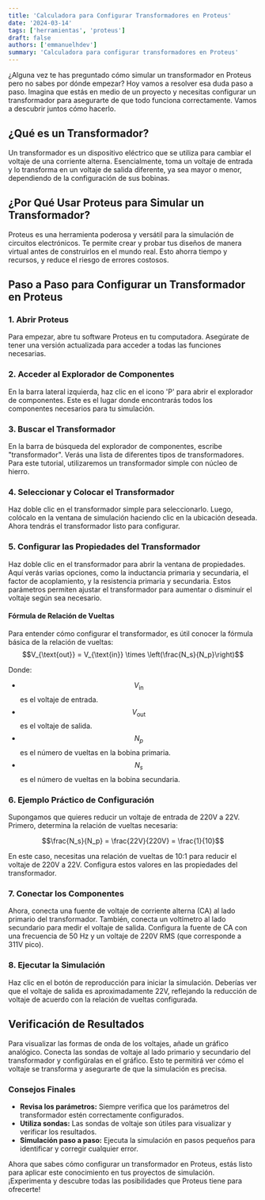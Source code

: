 ```yaml
---
title: 'Calculadora para Configurar Transformadores en Proteus'
date: '2024-03-14'
tags: ['herramientas', 'proteus']
draft: false
authors: ['emmanuelhdev']
summary: 'Calculadora para configurar transformadores en Proteus'
---
```


<div class="mb-8">
  <TransformatorCalculator />
</div>

¿Alguna vez te has preguntado cómo simular un transformador en Proteus pero no sabes por dónde empezar? Hoy vamos a resolver esa duda paso a paso. Imagina que estás en medio de un proyecto y necesitas configurar un transformador para asegurarte de que todo funciona correctamente. Vamos a descubrir juntos cómo hacerlo.

## ¿Qué es un Transformador?

Un transformador es un dispositivo eléctrico que se utiliza para cambiar el voltaje de una corriente alterna. Esencialmente, toma un voltaje de entrada y lo transforma en un voltaje de salida diferente, ya sea mayor o menor, dependiendo de la configuración de sus bobinas.

## ¿Por Qué Usar Proteus para Simular un Transformador?

Proteus es una herramienta poderosa y versátil para la simulación de circuitos electrónicos. Te permite crear y probar tus diseños de manera virtual antes de construirlos en el mundo real. Esto ahorra tiempo y recursos, y reduce el riesgo de errores costosos.

## Paso a Paso para Configurar un Transformador en Proteus

### 1. Abrir Proteus

Para empezar, abre tu software Proteus en tu computadora. Asegúrate de tener una versión actualizada para acceder a todas las funciones necesarias.

### 2. Acceder al Explorador de Componentes

En la barra lateral izquierda, haz clic en el icono 'P' para abrir el explorador de componentes. Este es el lugar donde encontrarás todos los componentes necesarios para tu simulación.

### 3. Buscar el Transformador

En la barra de búsqueda del explorador de componentes, escribe "transformador". Verás una lista de diferentes tipos de transformadores. Para este tutorial, utilizaremos un transformador simple con núcleo de hierro.

### 4. Seleccionar y Colocar el Transformador

Haz doble clic en el transformador simple para seleccionarlo. Luego, colócalo en la ventana de simulación haciendo clic en la ubicación deseada. Ahora tendrás el transformador listo para configurar.

### 5. Configurar las Propiedades del Transformador

Haz doble clic en el transformador para abrir la ventana de propiedades. Aquí verás varias opciones, como la inductancia primaria y secundaria, el factor de acoplamiento, y la resistencia primaria y secundaria. Estos parámetros permiten ajustar el transformador para aumentar o disminuir el voltaje según sea necesario.

#### Fórmula de Relación de Vueltas

Para entender cómo configurar el transformador, es útil conocer la fórmula básica de la relación de vueltas:
$$V_{\text{out}} = V_{\text{in}} \times \left(\frac{N_s}{N_p}\right)$$

Donde:

- $$V_{\text{in}}$$ es el voltaje de entrada.
- $$V_{\text{out}}$$ es el voltaje de salida.
- $$N_p$$ es el número de vueltas en la bobina primaria.
- $$N_s$$ es el número de vueltas en la bobina secundaria.

### 6. Ejemplo Práctico de Configuración

Supongamos que quieres reducir un voltaje de entrada de 220V a 22V. Primero, determina la relación de vueltas necesaria:

$$\frac{N_s}{N_p} = \frac{22V}{220V} = \frac{1}{10}$$

En este caso, necesitas una relación de vueltas de 10:1 para reducir el voltaje de 220V a 22V. Configura estos valores en las propiedades del transformador.

### 7. Conectar los Componentes

Ahora, conecta una fuente de voltaje de corriente alterna (CA) al lado primario del transformador. También, conecta un voltímetro al lado secundario para medir el voltaje de salida. Configura la fuente de CA con una frecuencia de 50 Hz y un voltaje de 220V RMS (que corresponde a 311V pico).

### 8. Ejecutar la Simulación

Haz clic en el botón de reproducción para iniciar la simulación. Deberías ver que el voltaje de salida es aproximadamente 22V, reflejando la reducción de voltaje de acuerdo con la relación de vueltas configurada.

## Verificación de Resultados

Para visualizar las formas de onda de los voltajes, añade un gráfico analógico. Conecta las sondas de voltaje al lado primario y secundario del transformador y configúralas en el gráfico. Esto te permitirá ver cómo el voltaje se transforma y asegurarte de que la simulación es precisa.

### Consejos Finales

- **Revisa los parámetros:** Siempre verifica que los parámetros del transformador estén correctamente configurados.
- **Utiliza sondas:** Las sondas de voltaje son útiles para visualizar y verificar los resultados.
- **Simulación paso a paso:** Ejecuta la simulación en pasos pequeños para identificar y corregir cualquier error.

Ahora que sabes cómo configurar un transformador en Proteus, estás listo para aplicar este conocimiento en tus proyectos de simulación. ¡Experimenta y descubre todas las posibilidades que Proteus tiene para ofrecerte!
